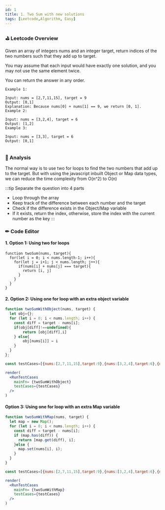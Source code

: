 ```yaml
---
id: 1
title: 1. Two Sum with new solutions
tags: [Leetcode,Algorithm, Easy]
---
```


### ⛳  Leetcode Overview
Given an array of integers nums and an integer target, return indices of the two numbers such that they add up to target.

You may assume that each input would have exactly one solution, and you may not use the same element twice.

You can return the answer in any order.

 
```
Example 1:

Input: nums = [2,7,11,15], target = 9
Output: [0,1]
Explanation: Because nums[0] + nums[1] == 9, we return [0, 1].
Example 2:

Input: nums = [3,2,4], target = 6
Output: [1,2]
Example 3:

Input: nums = [3,3], target = 6
Output: [0,1]
 
 ```


### 📃  Analysis
The normal way is to use two for loops to find the two numbers that add up to the target. But with using the javascript inbuilt Object or Map data types, we can reduce the time complexity from O(n^2) to O(n)

:::tip
 Separate the question into 4 parts
 - Loop through the array
 - Keep track of the difference between each number and the target
 - Check if the difference exists in the Object/Map variable
 - If it exists, return the index, otherwise, store the index with the current number as the key
:::


### ✏  Code Editor

#### 1. Option 1: Using two for loops

```
function twoSum(nums, target){
  for(let i = 0; i < nums.length-1; i++){
    for(let j = i+1; j < nums.length; j++){
      if(nums[i] + nums[j] === target){
        return [i, j]
      }
    }
  }
}

```


#### 2. Option 2: Using one for loop with an extra object variable

```jsx live noInline
function twoSumWithObject(nums, target) {
  let obj={};
  for (let i = 0; i < nums.length; i++) {
    const diff = target - nums[i];
    if(obj[diff]!==undefined){
        return [obj[diff],i]
    } else{
        obj[nums[i]] = i
    }
  }
};

const testCases=[{nums:[2,7,11,15],target:9},{nums:[3,2,4],target:6},{nums:[1,8,3,3],target:6}]

render(
  <RunTestCases
    mainFn= {twoSumWithObject}
    testCases={testCases}
  />
)
```


#### Option 3: Using one for loop with an extra Map variable


```jsx live noInline
function twoSumWithMap(nums, target) {
  let map = new Map();
  for (let i = 0; i < nums.length; i++) {
    const diff = target - nums[i];
    if (map.has(diff)) {
      return [map.get(diff), i];
    }else {
      map.set(nums[i], i);
    }
  }
}

const testCases=[{nums:[2,7,11,15],target:9},{nums:[3,2,4],target:6},{nums:[1,8,3,3],target:6}]

render(
  <RunTestCases
    mainFn= {twoSumWithMap}
    testCases={testCases}
  />
)
```

